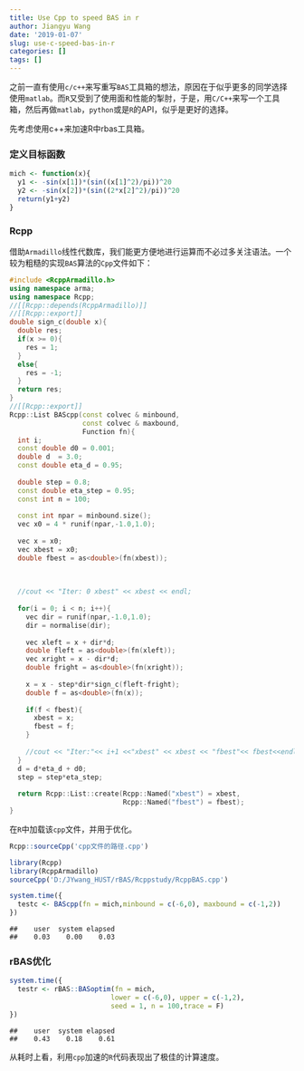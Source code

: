 ```yaml
---
title: Use Cpp to speed BAS in r
author: Jiangyu Wang
date: '2019-01-07'
slug: use-c-speed-bas-in-r
categories: []
tags: []
---
```


之前一直有使用`c/c++`来写重写`BAS`工具箱的想法，原因在于似乎更多的同学选择使用`matlab`。而`R`又受到了使用面和性能的掣肘，于是，用`C/C++`来写一个工具箱，然后再做`matlab`，`python`或是`R`的API，似乎是更好的选择。

先考虑使用c++来加速R中rbas工具箱。

### 定义目标函数

```r
mich <- function(x){
  y1 <- -sin(x[1])*(sin((x[1]^2)/pi))^20
  y2 <- -sin(x[2])*(sin((2*x[2]^2)/pi))^20
  return(y1+y2)
}
```


### Rcpp

借助`Armadillo`线性代数库，我们能更方便地进行运算而不必过多关注语法。一个较为粗糙的实现`BAS`算法的`Cpp`文件如下：

```cpp 
#include <RcppArmadillo.h>
using namespace arma;
using namespace Rcpp;
//[[Rcpp::depends(RcppArmadillo)]]
//[[Rcpp::export]]
double sign_c(double x){
  double res;
  if(x >= 0){
    res = 1;
  }
  else{
    res = -1;
  }
  return res;
}
//[[Rcpp::export]]
Rcpp::List BAScpp(const colvec & minbound,
                  const colvec & maxbound,
                  Function fn){
  int i;
  const double d0 = 0.001;
  double d  = 3.0;
  const double eta_d = 0.95;
  
  double step = 0.8;
  const double eta_step = 0.95;
  const int n = 100;
  
  const int npar = minbound.size();
  vec x0 = 4 * runif(npar,-1.0,1.0);
  
  vec x = x0;
  vec xbest = x0;
  double fbest = as<double>(fn(xbest));
  
  
  
  //cout << "Iter: 0 xbest" << xbest << endl;
  
  for(i = 0; i < n; i++){
    vec dir = runif(npar,-1.0,1.0);
    dir = normalise(dir);
    
    vec xleft = x + dir*d;
    double fleft = as<double>(fn(xleft));
    vec xright = x - dir*d;
    double fright = as<double>(fn(xright));
    
    x = x - step*dir*sign_c(fleft-fright);
    double f = as<double>(fn(x));
    
    if(f < fbest){
      xbest = x;
      fbest = f;
    }
    
    //cout << "Iter:"<< i+1 <<"xbest" << xbest << "fbest"<< fbest<<endl;
  }
  d = d*eta_d + d0;
  step = step*eta_step;
  
  return Rcpp::List::create(Rcpp::Named("xbest") = xbest,
                            Rcpp::Named("fbest") = fbest);
}
```

在`R`中加载该`cpp`文件，并用于优化。

```r
Rcpp::sourceCpp('cpp文件的路径.cpp')
```

```r
library(Rcpp)
library(RcppArmadillo)
sourceCpp('D:/JYwang_HUST/rBAS/Rcppstudy/RcppBAS.cpp')
```


```r
system.time({
  testc <- BAScpp(fn = mich,minbound = c(-6,0), maxbound = c(-1,2))
})
```

```
##    user  system elapsed 
##    0.03    0.00    0.03
```


### rBAS优化

```r
system.time({
  testr <- rBAS::BASoptim(fn = mich,
                         lower = c(-6,0), upper = c(-1,2),
                         seed = 1, n = 100,trace = F)
})
```

```
##    user  system elapsed 
##    0.43    0.18    0.61
```


从耗时上看，利用`cpp`加速的`R`代码表现出了极佳的计算速度。